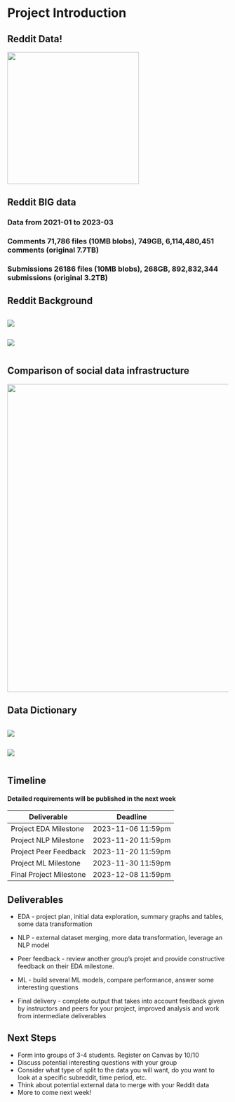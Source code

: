 # Project Introduction {.section}

## Reddit Data!

::: {.imgcenter}
<img src="project-introduction/img/reddit.jpg" width=300>
:::

## Reddit BIG data

### Data from 2021-01 to 2023-03
### Comments 71,786 files (10MB blobs), 749GB, 6,114,480,451 comments (original 7.7TB)
### Submissions 26186 files (10MB blobs), 268GB, 892,832,344 submissions (original 3.2TB)


## Reddit Background

::: {.column width="49%"}
<img src="project-introduction/img/reddit-paper-fig1.png">
:::

::: {.column width="49%"}
<img src="project-introduction/img/reddit-paper-fig4.png">
:::

## Comparison of social data infrastructure

::: {.imgcenter}
<img src="project-introduction/img/reddit-paper-table3.png" width=700>
:::


## Data Dictionary

::: {.column width="49%"}
<img src="project-introduction/img/reddit-paper-table1.png">
:::

::: {.column width="49%"}
<img src="project-introduction/img/reddit-paper-table2.png">
:::

## Timeline

#### Detailed requirements will be published in the next week

| Deliverable | Deadline|
|-------------|--------|
| Project EDA Milestone|	2023-11-06 11:59pm|
| Project NLP Milestone|	2023-11-20 11:59pm|
| Project Peer Feedback| 	2023-11-20 11:59pm|
| Project ML Milestone| 	2023-11-30 11:59pm|
| Final Project Milestone| 2023-12-08 11:59pm|

## Deliverables

* EDA - project plan, initial data exploration, summary graphs and tables, some data transformation

* NLP - external dataset merging, more data transformation, leverage an NLP model

* Peer feedback - review another group's projet and provide constructive feedback on their EDA milestone.

* ML - build several ML models, compare performance, answer some interesting questions

* Final delivery - complete output that takes into account feedback given by instructors and peers for your project, improved analysis and work from intermediate deliverables

## Next Steps

* Form into groups of 3-4 students. Register on Canvas by 10/10
* Discuss potential interesting questions with your group
* Consider what type of split to the data you will want, do you want to look at a specific subreddit, time period, etc.
* Think about potential external data to merge with your Reddit data
* More to come next week!
